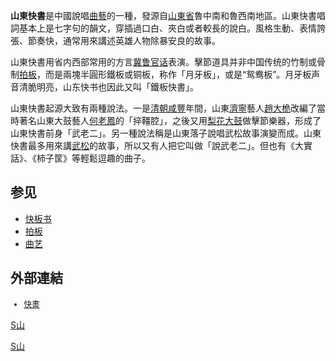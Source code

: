 '''山東快書'''是中國說唱[[曲藝|曲藝]]的一種，發源自[[山東省|山東省]]魯中南和魯西南地區。山東快書唱詞基本上是七字句的韻文，穿插過口白、夾白或者較長的說白。風格生動、表情誇張、節奏快，通常用來講述英雄人物除暴安良的故事。

山東快書用省内西部常用的方言[[冀鲁官话|冀鲁官话]]表演。擊節道具并非中国传统的竹制或骨制[[拍板|拍板]]，而是兩塊半圓形鐵板或铜板，称作「月牙板」，或是“鸳鸯板”。月牙板声音清脆明亮，山东快书也因此又叫「鐵板快書」。

山東快書起源大致有兩種說法。一是[[清朝|清朝]][[咸豐|咸豐]]年間，山東[[濟寧|濟寧]]藝人[[趙大桅|趙大桅]]改編了當時著名山東大鼓藝人[[何老鳳|何老鳳]]的「捽韁腔」，之後又用[[梨花大鼓|梨花大鼓]]做擊節樂器，形成了山東快書前身「武老二」。另一種說法稱是山東落子說唱武松故事演變而成。山東快書最多用來講[[武松|武松]]的故事，所以又有人把它叫做「說武老二」。但也有《大實話》、《柿子筐》等輕鬆逗趣的曲子。

==参见==
*[[快板书|快板书]]
*[[拍板|拍板]]
*[[曲艺|曲艺]]

==外部連結==
<div style="font-size: 90%">
*[https://web.archive.org/web/20071012005726/http://qiuyi.cyberstage.com.tw/introduce/story.htm 快書]
</div>

{{曲艺小作品}}
{{Shandong topics}}

[[category:曲藝|S山]]
[[Category:中国非物质文化遗产|S山]]